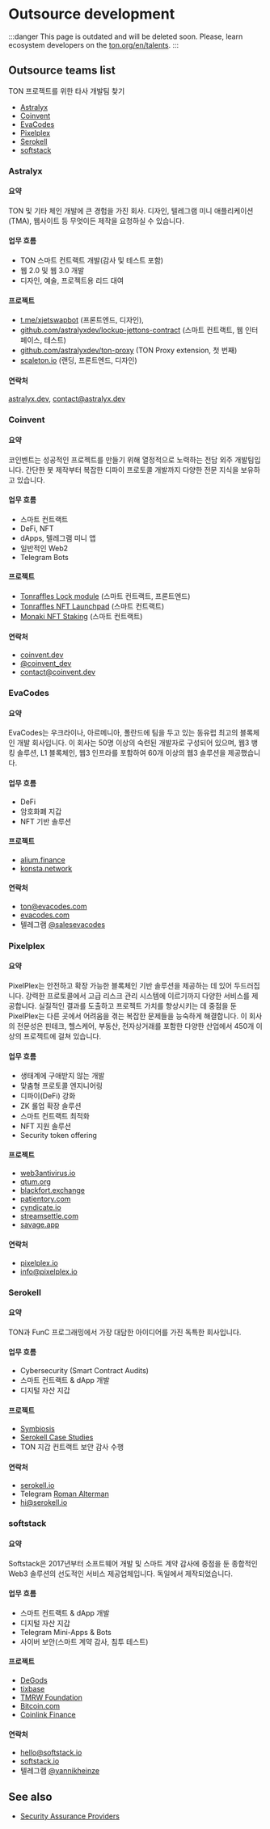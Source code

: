 

# Outsource development

:::danger
This page is outdated and will be deleted soon. Please, learn ecosystem developers on the [ton.org/en/talents](https://ton.org/en/talents).
:::

## Outsource teams list

TON 프로젝트를 위한 타사 개발팀 찾기

- [Astralyx](#astralyx)
- [Coinvent](#coinvent)
- [EvaCodes](#evacodes)
- [Pixelplex](#pixelplex)
- [Serokell](#serokell)
- [softstack](#softstack)

### Astralyx

#### 요약

TON 및 기타 체인 개발에 큰 경험을 가진 회사. 디자인, 텔레그램 미니 애플리케이션(TMA), 웹사이트 등 무엇이든 제작을 요청하실 수 있습니다.

#### 업무 흐름

- TON 스마트 컨트랙트 개발(감사 및 테스트 포함)
- 웹 2.0 및 웹 3.0 개발
- 디자인, 예술, 프로젝트용 리드 대여

#### 프로젝트

- [t.me/xjetswapbot](http://t.me/xjetswapbot) (프론트엔드, 디자인),
- [github.com/astralyxdev/lockup-jettons-contract](http://github.com/astralyxdev/lockup-jettons-contract) (스마트 컨트랙트, 웹 인터페이스, 테스트)
- [github.com/astralyxdev/ton-proxy](http://github.com/astralyxdev/ton-proxy) (TON Proxy extension, 첫 번째)
- [scaleton.io](http://scaleton.io) (랜딩, 프론트엔드, 디자인)

#### 연락처

[astralyx.dev](http://astralyx.dev), contact@astralyx.dev

### Coinvent

#### 요약

코인벤트는 성공적인 프로젝트를 만들기 위해 열정적으로 노력하는 전담 외주 개발팀입니다. 간단한 봇 제작부터 복잡한 디파이 프로토콜 개발까지 다양한 전문 지식을 보유하고 있습니다.

#### 업무 흐름

- 스마트 컨트랙트
- DeFi, NFT
- dApps, 텔레그램 미니 앱
- 일반적인 Web2
- Telegram Bots

#### 프로젝트

- [Tonraffles Lock module](https://tonraffles.app/lock) (스마트 컨트랙트, 프론트엔드)
- [Tonraffles NFT Launchpad](https://tonraffles.app/nft/launchpad) (스마트 컨트랙트)
- [Monaki NFT Staking](https://www.monaki.life/) (스마트 컨트랙트)

#### 연락처

- [coinvent.dev](https://coinvent.dev)
- [@coinvent_dev](https://t.me/coinvent_dev)
- contact@coinvent.dev

### EvaCodes

#### 요약

EvaCodes는 우크라이나, 아르메니아, 폴란드에 팀을 두고 있는 동유럽 최고의 블록체인 개발 회사입니다. 이 회사는 50명 이상의 숙련된 개발자로 구성되어 있으며, 웹3 뱅킹 솔루션, L1 블록체인, 웹3 인프라를 포함하여 60개 이상의 웹3 솔루션을 제공했습니다.

#### 업무 흐름

- DeFi
- 암호화폐 지갑
- NFT 기반 솔루션

#### 프로젝트

- [alium.finance](https://alium.finance/)
- [konsta.network](https://konsta.network/)

#### 연락처

- ton@evacodes.com
- [evacodes.com](https://evacodes.com/)
- 텔레그램 [@salesevacodes](https://t.me/salesevacodes)

### Pixelplex

#### 요약

PixelPlex는 안전하고 확장 가능한 블록체인 기반 솔루션을 제공하는 데 있어 두드러집니다. 강력한 프로토콜에서 고급 리스크 관리 시스템에 이르기까지 다양한 서비스를 제공합니다. 실질적인 결과를 도출하고 프로젝트 가치를 향상시키는 데 중점을 둔 PixelPlex는 다른 곳에서 어려움을 겪는 복잡한 문제들을 능숙하게 해결합니다. 이 회사의 전문성은 핀테크, 헬스케어, 부동산, 전자상거래를 포함한 다양한 산업에서 450개 이상의 프로젝트에 걸쳐 있습니다.

#### 업무 흐름

- 생태계에 구애받지 않는 개발
- 맞춤형 프로토콜 엔지니어링
- 디파이(DeFi) 강화
- ZK 롤업 확장 솔루션
- 스마트 컨트랙트 최적화
- NFT 지원 솔루션
- Security token offering

#### 프로젝트

- [web3antivirus.io](https://web3antivirus.io)
- [qtum.org](https://qtum.org)
- [blackfort.exchange](https://blackfort.exchange/)
- [patientory.com](https://patientory.com/)
- [cyndicate.io](https://cyndicate.io)
- [streamsettle.com](https://streamsettle.com/)
- [savage.app](https://savage.app/marketplace)

#### 연락처

- [pixelplex.io](https://pixelplex.io)
- [info@pixelplex.io](mailto:info@pixelplex.io)

### Serokell

#### 요약

TON과 FunC 프로그래밍에서 가장 대담한 아이디어를 가진 독특한 회사입니다.

#### 업무 흐름

- Cybersecurity (Smart Contract Audits)
- 스마트 컨트랙트 & dApp 개발
- 디지털 자산 지갑

#### 프로젝트

- [Symbiosis](https://symbiosis.finance/)
- [Serokell Case Studies](https://serokell.io/project-ton-blockchain)
- TON 지갑 컨트랙트 보안 감사 수행

#### 연락처

- [serokell.io](https://serokell.io/)
- Telegram [Roman Alterman](https://t.me/alterroman)
- hi@serokell.io

### softstack

#### 요약

Softstack은 2017년부터 소프트웨어 개발 및 스마트 계약 감사에 중점을 둔 종합적인 Web3 솔루션의 선도적인 서비스 제공업체입니다. 독일에서 제작되었습니다.

#### 업무 흐름

- 스마트 컨트랙트 & dApp 개발
- 디지털 자산 지갑
- Telegram Mini-Apps & Bots
- 사이버 보안(스마트 계약 감사, 침투 테스트)

#### 프로젝트

- [DeGods](https://degods.com)
- [tixbase](https://tixbase.com)
- [TMRW Foundation](https://tmrw.com)
- [Bitcoin.com](https://bitcoin.com)
- [Coinlink Finance](https://coinlink.finance)

#### 연락처

- hello@softstack.io
- [softstack.io](https://softstack.io/)
- 텔레그램 [@yannikheinze](https://t.me/yannikheinze)

## See also

- [Security Assurance Providers](/v3/concepts/qa-outsource/auditors/)

<Feedback />
